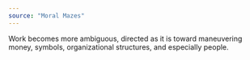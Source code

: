 ```yaml
---
source: "Moral Mazes"
---
```


Work becomes more ambiguous, directed as it is toward maneuvering money, symbols, organizational structures, and especially people.


